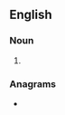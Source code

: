 ==English==

===Noun===
{{en-noun}}

# {{obsolete spelling of|en|lady}}

===Anagrams===
* {{anagrams|en|a=adeil|Delia|Elida|Ideal|ailed|ideal}}